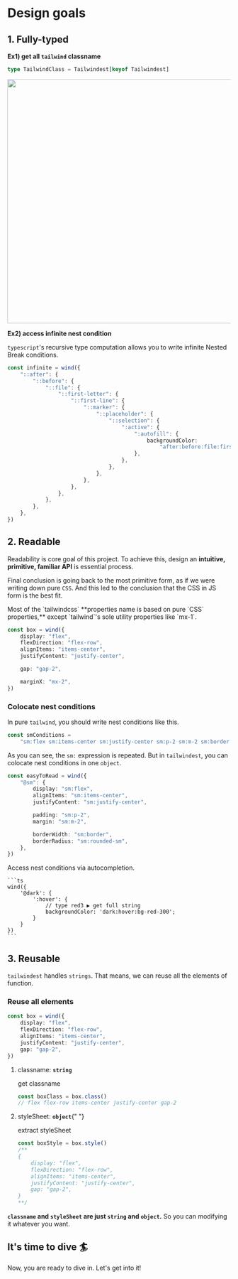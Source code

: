 
# Design goals

## 1. Fully-typed

**Ex1) get all `tailwind` classname**

```ts
type TailwindClass = Tailwindest[keyof Tailwindest]
```

<img src="./../../images/tailwindest.type.png" width="550px" />

**Ex2) access infinite nest condition**

`typescript`'s recursive type computation allows you to write infinite Nested Break conditions.

```ts
const infinite = wind({
    "::after": {
        "::before": {
            "::file": {
                "::first-letter": {
                    "::first-line": {
                        "::marker": {
                            "::placeholder": {
                                "::selection": {
                                    ":active": {
                                        ":autofill": {
                                            backgroundColor:
                                                "after:before:file:first-letter:first-line:marker:placeholder:selection:active:autofill:bg-amber-100",
                                        },
                                    },
                                },
                            },
                        },
                    },
                },
            },
        },
    },
})
```

## 2. Readable

Readability is core goal of this project.
To achieve this, design an **<Underline>intuitive</Underline>, <Underline>primitive</Underline>, <Underline>familiar</Underline> API** is essential process.

Final conclusion is going back to the most primitive form, as if we were writing down pure `CSS`. And this led to the conclusion that the CSS in JS form is the best fit.

<Callout type="info">
    Most of the `tailwindcss` **properties name is based on pure `CSS`
    properties,** except `tailwind`'s sole utility properties like `mx-1`.
</Callout>

```ts
const box = wind({
    display: "flex",
    flexDirection: "flex-row",
    alignItems: "items-center",
    justifyContent: "justify-center",

    gap: "gap-2",

    marginX: "mx-2",
})
```

### Colocate nest conditions

In pure `tailwind`, you should write nest conditions like this.

```ts
const smConditions =
    "sm:flex sm:items-center sm:justify-center sm:p-2 sm:m-2 sm:border sm:rounded-sm"
```

As you can see, the `sm:` expression is repeated. But in `tailwindest`, you can colocate nest conditions in one `object`.

```ts
const easyToRead = wind({
    "@sm": {
        display: "sm:flex",
        alignItems: "sm:items-center",
        justifyContent: "sm:justify-center",

        padding: "sm:p-2",
        margin: "sm:m-2",

        borderWidth: "sm:border",
        borderRadius: "sm:rounded-sm",
    },
})
```

<Callout>
    Access nest conditions via autocompletion.

    ```ts
    wind({
        '@dark': {
            ':hover': {
                // type red3 ▶️ get full string
                backgroundColor: 'dark:hover:bg-red-300';
            }
        }
    })
    ```

</Callout>

## 3. Reusable

`tailwindest` handles `strings`. That means, we can reuse all the elements of function.

### Reuse all elements

```ts
const box = wind({
    display: "flex",
    flexDirection: "flex-row",
    alignItems: "items-center",
    justifyContent: "justify-center",
    gap: "gap-2",
})
```

1. <Underline>classname</Underline>: **`string`**

    get classname

    ```ts
    const boxClass = box.class()
    // flex flex-row items-center justify-center gap-2
    ```

2. <Underline>styleSheet</Underline>: **`object`**{" "}

    extract styleSheet

    ```ts
    const boxStyle = box.style()
    /**
    {
        display: "flex",
        flexDirection: "flex-row",
        alignItems: "items-center",
        justifyContent: "justify-center",
        gap: "gap-2",
    }
    **/
    ```

**`classname` and `styleSheet` are just `string` and `object`.** So you can
modifying it whatever you want.

## It's time to dive 🏄

Now, you are ready to dive in. Let's get into it!
